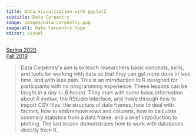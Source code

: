 ```yaml
---
title: Data visualization with ggplot2
subtitle: Data Carpentry
image: images/data-carpentry.png
image-alt: Data Carpentry logo
editor: visual
---
```


[Spring 2020](https://datacarpentry.org/R-ecology-lesson/04-visualization-ggplot2.html) <br> [Fall 2019](https://datacarpentry.org/R-ecology-lesson/04-visualization-ggplot2.html)

> Data Carpentry\'s aim is to teach researchers basic concepts, skills, and tools for working with data so that they can get more done in less time, and with less pain. This is an introduction to R designed for participants with no programming experience. These lessons can be taught in a day (\~ 6 hours). They start with some basic information about R syntax, the RStudio interface, and move through how to import CSV files, the structure of data frames, how to deal with factors, how to add/remove rows and columns, how to calculate summary statistics from a data frame, and a brief introduction to plotting. The last lesson demonstrates how to work with databases directly from R.
